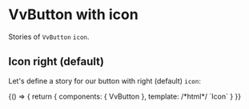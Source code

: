 
<Meta title="Components/Button/icon" />

# VvButton with icon

Stories of `VvButton` `icon`.

## Icon right (default)

Let's define a story for our button with right (default) `icon`:

<Canvas>
	<Story name="icon">
		{() => {
			return {
				components: { VvButton },
				template:
					/*html*/
					`<vv-button variant="secondary" iconPosition="left" icon="https://cdn.worldvectorlogo.com/logos/vue-js-1.svg" >Icon</vv-button>`
			}
		}}
	</Story>
</Canvas>
